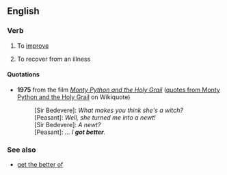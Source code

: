 ==English==

===Verb===
{{en-verb|inf=to [[get]] [[better]]|gets better|getting better|got better|gotten better}}

# {{idiom}} To [[improve]]
# {{idiom}} To recover from an illness

====Quotations====
*'''1975''' from the film ''[[w:Monty Python and the Holy Grail|Monty Python and the Holy Grail]]'' ([[wikiquote:en:Monty Python and the Holy Grail#Dialogue|quotes from Monty Python and the Holy Grail]] on Wikiquote)
*: [Sir Bedevere]: ''What makes you think she's a witch?'' 
*: [Peasant]: ''Well, she turned me into a newt!'' 
*: [Sir Bedevere]: ''A newt?'' 
*: [Peasant]: ''... I '''got better'''.'' 

===See also===
*[[get the better of]]